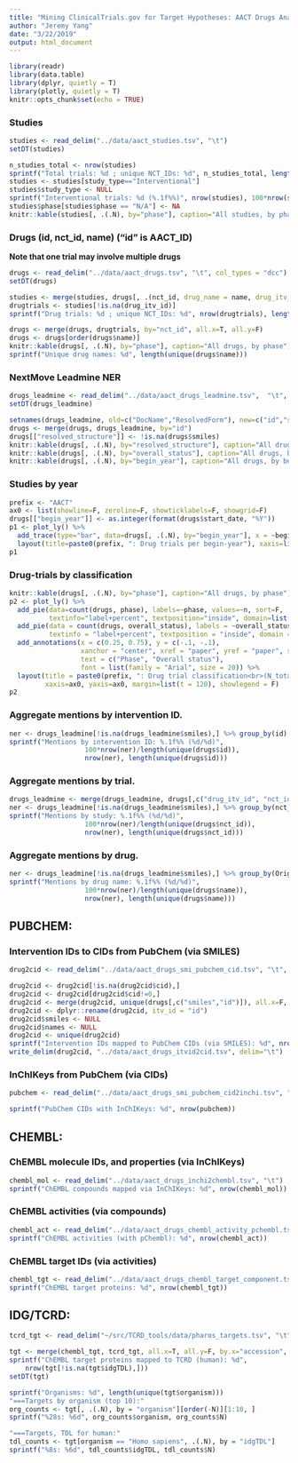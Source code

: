 ```yaml
---
title: "Mining ClinicalTrials.gov for Target Hypotheses: AACT Drugs Analysis"
author: "Jeremy Yang"
date: "3/22/2019"
output: html_document
---
```


```r
library(readr)
library(data.table)
library(dplyr, quietly = T)
library(plotly, quietly = T)
knitr::opts_chunk$set(echo = TRUE)
```
### Studies
```r
studies <- read_delim("../data/aact_studies.tsv", "\t")
setDT(studies)
```
```r
n_studies_total <- nrow(studies)
sprintf("Total trials: %d ; unique NCT_IDs: %d", n_studies_total, length(unique(studies$nct_id)))
studies <- studies[study_type=="Interventional"]
studies$study_type <- NULL
sprintf("Interventional trials: %d (%.1f%%)", nrow(studies), 100*nrow(studies)/n_studies_total)
studies$phase[studies$phase == "N/A"] <- NA
knitr::kable(studies[, .(.N), by="phase"], caption="All studies, by phase")
```
### Drugs (id, nct_id, name) ("id" is AACT_ID)
**Note that one trial may involve multiple drugs**
```r
drugs <- read_delim("../data/aact_drugs.tsv", "\t", col_types = "dcc")
setDT(drugs)
```
```r
studies <- merge(studies, drugs[, .(nct_id, drug_name = name, drug_itv_id = id)], by="nct_id", all.x=T, all.y=F)
drugtrials <- studies[!is.na(drug_itv_id)]
sprintf("Drug trials: %d ; unique NCT_IDs: %d", nrow(drugtrials), length(unique(drugtrials$nct_id)))
```
```r
drugs <- merge(drugs, drugtrials, by="nct_id", all.x=T, all.y=F)
drugs <- drugs[order(drugs$name)]
knitr::kable(drugs[, .(.N), by="phase"], caption="All drugs, by phase")
sprintf("Unique drug names: %d", length(unique(drugs$name)))
```
### NextMove Leadmine NER
```r
drugs_leadmine <- read_delim("../data/aact_drugs_leadmine.tsv",  "\t", escape_double=F, trim_ws=T)
setDT(drugs_leadmine)
```
```r
setnames(drugs_leadmine, old=c("DocName","ResolvedForm"), new=c("id","smiles"))
drugs <- merge(drugs, drugs_leadmine, by="id")
drugs[["resolved_structure"]] <- !is.na(drugs$smiles)
knitr::kable(drugs[, .(.N), by="resolved_structure"], caption="All drugs, by resolved_structure")
knitr::kable(drugs[, .(.N), by="overall_status"], caption="All drugs, by overall_status")
knitr::kable(drugs[, .(.N), by="begin_year"], caption="All drugs, by begin_year")
```
### Studies by year
```r
prefix <- "AACT"
ax0 <- list(showline=F, zeroline=F, showticklabels=F, showgrid=F)
drugs[["begin_year"]] <- as.integer(format(drugs$start_date, "%Y"))
p1 <- plot_ly() %>%
  add_trace(type="bar", data=drugs[, .(.N), by="begin_year"], x = ~begin_year, y = ~N) %>%
  layout(title=paste0(prefix, ": Drug trials per begin-year"), xaxis=list(range=c(1990, 2020)))
p1
```
### Drug-trials by classification
```r
knitr::kable(drugs[, .(.N), by="phase"], caption="All drugs, by phase")
p2 <- plot_ly() %>%
  add_pie(data=count(drugs, phase), labels=~phase, values=~n, sort=F,
          textinfo="label+percent", textposition="inside", domain=list(x=c(0, 0.5), y=c(0, 1))) %>%
  add_pie(data = count(drugs, overall_status), labels = ~overall_status, values = ~n,
          textinfo = "label+percent", textposition = "inside", domain = list(x = c(0.5, 1), y = c(0, 1))) %>%
  add_annotations(x = c(0.25, 0.75), y = c(-.1, -.1),
                  xanchor = "center", xref = "paper", yref = "paper", showarrow = F,
                  text = c("Phase", "Overall status"),
                  font = list(family = "Arial", size = 20)) %>%
  layout(title = paste0(prefix, ": Drug trial classification<br>(N_total = ", nrow(drugs), ")"),
         xaxis=ax0, yaxis=ax0, margin=list(t = 120), showlegend = F)
p2
```
### Aggregate mentions by intervention ID.
```r
ner <- drugs_leadmine[!is.na(drugs_leadmine$smiles),] %>% group_by(id) %>% summarise(n = n())
sprintf("Mentions by intervention ID: %.1f%% (%d/%d)", 
                   100*nrow(ner)/length(unique(drugs$id)),
                   nrow(ner), length(unique(drugs$id)))
```
### Aggregate mentions by trial.
```r
drugs_leadmine <- merge(drugs_leadmine, drugs[,c("drug_itv_id", "nct_id")], by.x="id", by.y="drug_itv_id")
ner <- drugs_leadmine[!is.na(drugs_leadmine$smiles),] %>% group_by(nct_id) %>% summarise(n = n())
sprintf("Mentions by study: %.1f%% (%d/%d)", 
                   100*nrow(ner)/length(unique(drugs$nct_id)),
                   nrow(ner), length(unique(drugs$nct_id)))
```
### Aggregate mentions by drug.
```r
ner <- drugs_leadmine[!is.na(drugs_leadmine$smiles),] %>% group_by(OriginalText) %>% summarise(n = n())
sprintf("Mentions by drug name: %.1f%% (%d/%d)", 
                   100*nrow(ner)/length(unique(drugs$name)),
                   nrow(ner), length(unique(drugs$name)))
```
## PUBCHEM:
### Intervention IDs to CIDs from PubChem (via SMILES)
```r
drug2cid <- read_delim("../data/aact_drugs_smi_pubchem_cid.tsv", "\t", col_names=c("smiles","cid","names"))
```
```r
drug2cid <- drug2cid[!is.na(drug2cid$cid),]
drug2cid <- drug2cid[drug2cid$cid!=0,]
drug2cid <- merge(drug2cid, unique(drugs[,c("smiles","id")]), all.x=F, all.y=F, by="smiles")
drug2cid <- dplyr::rename(drug2cid, itv_id = "id")
drug2cid$smiles <- NULL
drug2cid$names <- NULL
drug2cid <- unique(drug2cid)
sprintf("Intervention IDs mapped to PubChem CIDs (via SMILES): %d", nrow(drug2cid))
write_delim(drug2cid, "../data/aact_drugs_itvid2cid.tsv", delim="\t")
```
### InChIKeys from PubChem (via CIDs)
```r
pubchem <- read_delim("../data/aact_drugs_smi_pubchem_cid2inchi.tsv", "\t")
```
```r
sprintf("PubChem CIDs with InChIKeys: %d", nrow(pubchem))
```
## CHEMBL:
### ChEMBL molecule IDs, and properties (via InChIKeys)
```r
chembl_mol <- read_delim("../data/aact_drugs_inchi2chembl.tsv", "\t")
sprintf("ChEMBL compounds mapped via InChIKeys: %d", nrow(chembl_mol))
```
### ChEMBL activities (via compounds)
```r
chembl_act <- read_delim("../data/aact_drugs_chembl_activity_pchembl.tsv", "\t")
sprintf("ChEMBL activities (with pChembl): %d", nrow(chembl_act))
```
### ChEMBL target IDs (via activities)
```r
chembl_tgt <- read_delim("../data/aact_drugs_chembl_target_component.tsv", "\t")
sprintf("ChEMBL target proteins: %d", nrow(chembl_tgt))
```
## IDG/TCRD:
```r
tcrd_tgt <- read_delim("~/src/TCRD_tools/data/pharos_targets.tsv", "\t")
```
```r
tgt <- merge(chembl_tgt, tcrd_tgt, all.x=T, all.y=F, by.x="accession", by.y="accession")
sprintf("ChEMBL target proteins mapped to TCRD (human): %d",
	nrow(tgt[!is.na(tgt$idgTDL),]))
setDT(tgt)
```
```r
sprintf("Organisms: %d", length(unique(tgt$organism)))
"===Targets by organism (top 10):"
org_counts <- tgt[, .(.N), by = "organism"][order(-N)][1:10, ]
sprintf("%28s: %6d", org_counts$organism, org_counts$N)
```
```r
"===Targets, TDL for human:"
tdl_counts <- tgt[organism == "Homo sapiens", .(.N), by = "idgTDL"]
sprintf("%8s: %6d", tdl_counts$idgTDL, tdl_counts$N)
```
